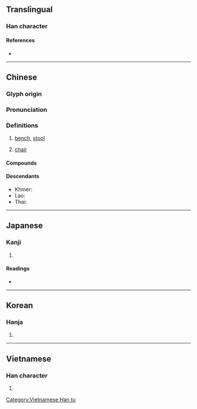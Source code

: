 {{character info/new}}
{{also|櫈}}
==Translingual==

===Han character===
{{Han char|rn=16|rad=几|as=12|sn=14|four=12217|canj=NTHN|ids=⿱登几}}

====References====
* {{Han ref|kx=0134.360|dkj=01797|dj=0300.210|hdz=10278.200|uh=51F3|ud=20979|bh=B9B9|bd=47545}}

----

==Chinese==
{{zh-forms}}

===Glyph origin===
{{Han etym}}

===Pronunciation===
{{zh-pron
|m=dèng
|c=dang3
|mn=qz,xm,zz:tèng
|mc=y
|oc=y
|ma=y
|cat=n
}}

===Definitions===
{{zh-hanzi}}

# [[bench]], [[stool]]
#: {{zh-x|凳子{zi}|bench, stool}}
# {{lb|zh|dialectal}} [[chair]] {{zh-mw|c:張}}
#: {{zh-x|呢 張 凳 真係 好 唔 穩陣。|This chair is really wobbly.|C}}

====Compounds====
{{zh-der|坐冷板凳|冷板凳|凳子|板凳|揩檯抹凳|桯凳|懶凳|春凳|矮凳|條凳|攬凳|捶檯拍凳|梯凳|桌椅板凳|杌凳|黑漆板凳|踏腳凳|老虎凳|鉋凳}}

====Descendants====
* Khmer: {{l|km|តាំង}}
* Lao: {{l|lo|ຕັ່ງ}}
* Thai: {{th-l|ตั่ง}}

{{zh-cat|Furniture}}

----

==Japanese==

===Kanji===
{{ja-kanji|grade=|rs=几12}}

# {{defn|lang=ja|sort=几12}}

====Readings====
* {{ja-readings|on=[[とう]] (tō)|kun=[[ひざかけ]]のたぐい (hizakake-no tagui)}}

----

==Korean==

===Hanja===
{{ko-hanja|hangeul=등}}

# {{defn|lang=ko|sort=几12}}

----

==Vietnamese==

===Han character===
{{vi-readings|rs=几12| hanviet = đắng}}

# {{defn|lang=vi|sort=几12}}

[[Category:Vietnamese Han tu]]